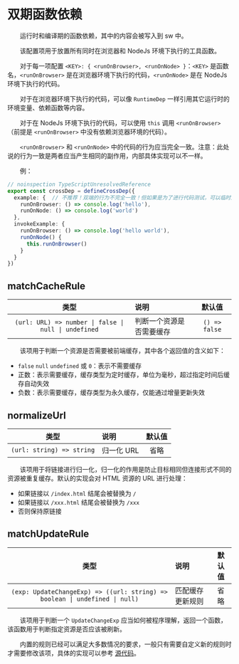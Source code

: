 # 双期函数依赖

&emsp;&emsp;运行时和编译期的函数依赖，其中的内容会被写入到 sw 中。

&emsp;&emsp;该配置项用于放置所有同时在浏览器和 NodeJs 环境下执行的工具函数。

&emsp;&emsp;对于每一项配置 `<KEY>: { <runOnBrowser>, <runOnNode> }`：`<KEY>` 是函数名，`<runOnBrowser>` 是在浏览器环境下执行的代码，`<runOnNode>` 是在 NodeJs 环境下执行的代码。

&emsp;&emsp;对于在浏览器环境下执行的代码，可以像 `RuntimeDep` 一样引用其它运行时的环境变量、依赖函数等内容。

&emsp;&emsp;对于在 NodeJs 环境下执行的代码，可以使用 `this` 调用 `<runOnBrowser>`（前提是 `<runOnBrowser>` 中没有依赖浏览器环境的代码）。

&emsp;&emsp;`<runOnBrowser>` 和 `<runOnNode>` 中的代码的行为应当完全一致。注意：此处说的行为一致是两者应当产生相同的副作用，内部具体实现可以不一样。

&emsp;&emsp;例：

```typescript
// noinspection TypeScriptUnresolvedReference
export const crossDep = defineCrossDep({
  example: {  // 不推荐！双端的行为不完全一致！但如果是为了进行代码测试，可以临时这么干。
    runOnBrowser: () => console.log('hello'),
    runOnNode: () => console.log('world')
  },
  invokeExample: {
    runOnBrowser: () => console.log('hello world'),
    runOnNode() {
      this.runOnBrowser()
    }
  }
})
```

## matchCacheRule

|                          类型                          | 说明           |      默认值      |
|:----------------------------------------------------:|:-------------|:-------------:|
| `(url: URL) => number \| false \| null \| undefined` | 判断一个资源是否需要缓存 | `() => false` |

&emsp;&emsp;该项用于判断一个资源是否需要被前端缓存，其中各个返回值的含义如下：

- `false` `null` `undefined` 或 `0`：表示不需要缓存
- 正数：表示需要缓存，缓存类型为定时缓存，单位为毫秒，超过指定时间后缓存自动失效
- 负数：表示需要缓存，缓存类型为永久缓存，仅能通过增量更新失效

## normalizeUrl

|            类型             | 说明      | 默认值 |
|:-------------------------:|:--------|:---:|
| `(url: string) => string` | 归一化 URL | 省略  |

&emsp;&emsp;该项用于将链接进行归一化，归一化的作用是防止目标相同但连接形式不同的资源被重复缓存。默认的实现会对 HTML 资源的 URL 进行处理：

- 如果链接以 `/index.html` 结尾会被替换为 `/`
- 如果链接以 `/xxx.html` 结尾会被替换为 `/xxx`
- 否则保持原链接

## matchUpdateRule

|                                     类型                                      | 说明       | 默认值 |
|:---------------------------------------------------------------------------:|:---------|:---:|
| `(exp: UpdateChangeExp) => ((url: string) => boolean \| undefined \| null)` | 匹配缓存更新规则 | 省略  |

&emsp;&emsp;该项用于判断一个 `UpdateChangeExp` 应当如何被程序理解，返回一个函数，该函数用于判断指定资源是否应该被刷新。

&emsp;&emsp;内置的规则已经可以满足大多数情况的要求，一般只有需要自定义新的规则时才需要修改该项，具体的实现可以参考 [源代码](https://github.com/EmptyDreams/swpp-backends/blob/v3/src/swpp/database/CrossDepCode.ts#L64)。